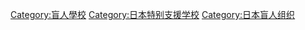 [[Category:盲人學校|Category:盲人學校]]
[[Category:日本特别支援学校|Category:日本特别支援学校]]
[[Category:日本盲人组织|Category:日本盲人组织]]